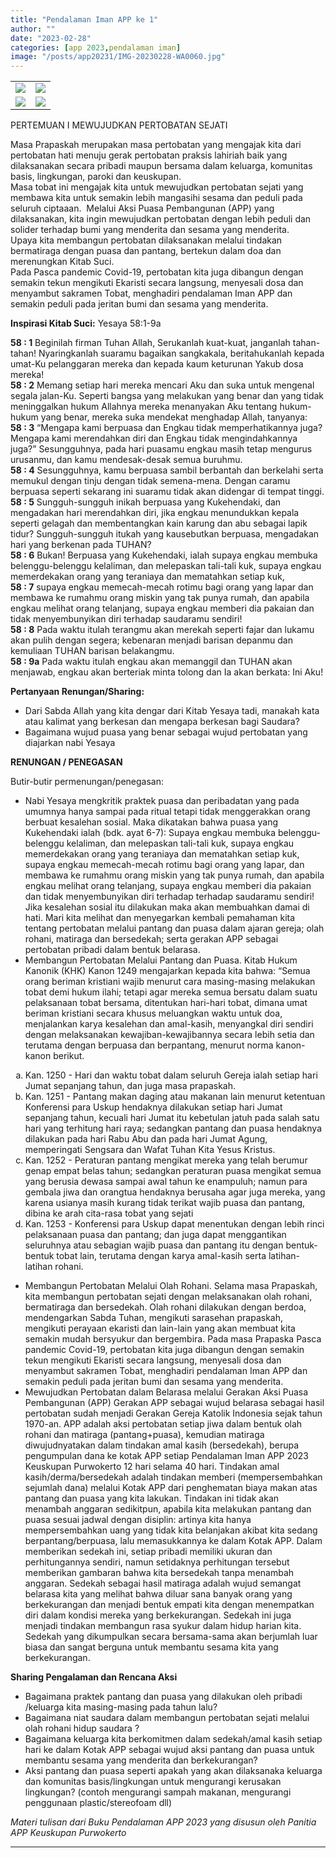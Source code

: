 ```yaml
---
title: "Pendalaman Iman APP ke 1"
author: ""
date: "2023-02-28"
categories: [app 2023,pendalaman iman]
image: "/posts/app20231/IMG-20230228-WA0060.jpg"
---
```


|                                              |                                              |
|------------------------------------|------------------------------------|
| ![](/posts/app20231/IMG-20230228-WA0028.jpg) | ![](/posts/app20231/IMG-20230228-WA0029.jpg) |
| ![](/posts/app20231/IMG-20230228-WA0030.jpg) | ![](/posts/app20231/IMG-20230228-WA0060.jpg) |

PERTEMUAN I MEWUJUDKAN PERTOBATAN SEJATI

Masa Prapaskah merupakan masa pertobatan yang mengajak kita dari pertobatan hati menuju gerak pertobatan praksis lahiriah baik yang dilaksanakan secara pribadi maupun bersama dalam keluarga, komunitas basis, lingkungan, paroki dan keuskupan.\
Masa tobat ini mengajak kita untuk mewujudkan pertobatan sejati yang membawa kita untuk semakin lebih mangasihi sesama dan peduli pada seluruh ciptaaan.  Melalui Aksi Puasa Pembangunan (APP) yang dilaksanakan, kita ingin mewujudkan pertobatan dengan lebih peduli dan solider terhadap bumi yang menderita dan sesama yang menderita.\
Upaya kita membangun pertobatan dilaksanakan melalui tindakan bermatiraga dengan puasa dan pantang, bertekun dalam doa dan merenungkan Kitab Suci.\
Pada Pasca pandemic Covid-19, pertobatan kita juga dibangun dengan semakin tekun mengikuti Ekaristi secara langsung, menyesali dosa dan menyambut sakramen Tobat, menghadiri pendalaman Iman APP dan semakin peduli pada jeritan bumi dan sesama yang menderita.

**Inspirasi Kitab Suci:** Yesaya 58:1-9a\

**58 : 1** Beginilah firman Tuhan Allah, Serukanlah kuat-kuat, janganlah tahan-tahan! Nyaringkanlah suaramu bagaikan sangkakala, beritahukanlah kepada umat-Ku pelanggaran mereka dan kepada kaum keturunan Yakub dosa mereka!\
**58 : 2** Memang setiap hari mereka mencari Aku dan suka untuk mengenal segala jalan-Ku. Seperti bangsa yang melakukan yang benar dan yang tidak meninggalkan hukum Allahnya mereka menanyakan Aku tentang hukum-hukum yang benar, mereka suka mendekat menghadap Allah, tanyanya:\
**58 : 3** "Mengapa kami berpuasa dan Engkau tidak memperhatikannya juga? Mengapa kami merendahkan diri dan Engkau tidak mengindahkannya juga?" Sesungguhnya, pada hari puasamu engkau masih tetap mengurus urusanmu, dan kamu mendesak-desak semua buruhmu.\
**58 : 4** Sesungguhnya, kamu berpuasa sambil berbantah dan berkelahi serta memukul dengan tinju dengan tidak semena-mena. Dengan caramu berpuasa seperti sekarang ini suaramu tidak akan didengar di tempat tinggi.\
**58 : 5** Sungguh-sungguh inikah berpuasa yang Kukehendaki, dan mengadakan hari merendahkan diri, jika engkau menundukkan kepala seperti gelagah dan membentangkan kain karung dan abu sebagai lapik tidur? Sungguh-sungguh itukah yang kausebutkan berpuasa, mengadakan hari yang berkenan pada TUHAN?\
**58 : 6** Bukan! Berpuasa yang Kukehendaki, ialah supaya engkau membuka belenggu-belenggu kelaliman, dan melepaskan tali-tali kuk, supaya engkau memerdekakan orang yang teraniaya dan mematahkan setiap kuk,\
**58 : 7** supaya engkau memecah-mecah rotimu bagi orang yang lapar dan membawa ke rumahmu orang miskin yang tak punya rumah, dan apabila engkau melihat orang telanjang, supaya engkau memberi dia pakaian dan tidak menyembunyikan diri terhadap saudaramu sendiri!\
**58 : 8** Pada waktu itulah terangmu akan merekah seperti fajar dan lukamu akan pulih dengan segera; kebenaran menjadi barisan depanmu dan kemuliaan TUHAN barisan belakangmu.\
**58 : 9a** Pada waktu itulah engkau akan memanggil dan TUHAN akan menjawab, engkau akan berteriak minta tolong dan Ia akan berkata: Ini Aku!\

**Pertanyaan Renungan/Sharing:**\

-   Dari Sabda Allah yang kita dengar dari Kitab Yesaya tadi, manakah kata atau kalimat yang berkesan dan mengapa berkesan bagi Saudara?
-   Bagaimana wujud puasa yang benar sebagai wujud pertobatan yang diajarkan nabi Yesaya

**RENUNGAN / PENEGASAN**\

Butir-butir permenungan/penegasan:

-   Nabi Yesaya mengkritik praktek puasa dan peribadatan yang pada umumnya hanya sampai pada ritual tetapi tidak menggerakkan orang berbuat kesalehan sosial. Maka dikatakan bahwa puasa yang Kukehendaki ialah (bdk. ayat 6-7): Supaya engkau membuka belenggu-belenggu kelaliman, dan melepaskan tali-tali kuk, supaya engkau memerdekakan orang yang teraniaya dan mematahkan setiap kuk, supaya engkau memecah-mecah rotimu bagi orang yang lapar, dan membawa ke rumahmu orang miskin yang tak punya rumah, dan apabila engkau melihat orang telanjang, supaya engkau memberi dia pakaian dan tidak menyembunyikan diri terhadap terhadap saudaramu sendiri! Jika kesalehan sosial itu dilakukan maka akan membuahkan damai di hati. Mari kita melihat dan menyegarkan kembali pemahaman kita tentang pertobatan melalui pantang dan puasa dalam ajaran gereja; olah rohani, matiraga dan bersedekah; serta gerakan APP sebagai pertobatan pribadi dalam bentuk belarasa.
-   Membangun Pertobatan Melalui Pantang dan Puasa. Kitab Hukum Kanonik (KHK) Kanon 1249 mengajarkan kepada kita bahwa: “Semua orang beriman kristiani wajib menurut cara masing-masing melakukan tobat demi hukum ilahi; tetapi agar mereka semua bersatu dalam suatu pelaksanaan tobat bersama, ditentukan hari-hari tobat, dimana umat beriman kristiani secara khusus meluangkan waktu untuk doa, menjalankan karya kesalehan dan amal-kasih, menyangkal diri sendiri dengan melaksanakan kewajiban-kewajibannya secara lebih setia dan terutama dengan berpuasa dan berpantang, menurut norma kanon-kanon berikut.

a)  Kan. 1250 - Hari dan waktu tobat dalam seluruh Gereja ialah setiap hari Jumat sepanjang tahun, dan juga masa prapaskah.
b)  Kan. 1251 - Pantang makan daging atau makanan lain menurut ketentuan Konferensi para Uskup hendaknya dilakukan setiap hari Jumat sepanjang tahun, kecuali hari Jumat itu kebetulan jatuh pada salah satu hari yang terhitung hari raya; sedangkan pantang dan puasa hendaknya dilakukan pada hari Rabu Abu dan pada hari Jumat Agung, memperingati Sengsara dan Wafat Tuhan Kita Yesus Kristus.
c)  Kan. 1252 - Peraturan pantang mengikat mereka yang telah berumur genap empat belas tahun; sedangkan peraturan puasa mengikat semua yang berusia dewasa sampai awal tahun ke enampuluh; namun para gembala jiwa dan orangtua hendaknya berusaha agar juga mereka, yang karena usianya masih kurang tidak terikat wajib puasa dan pantang, dibina ke arah cita-rasa tobat yang sejati
d)  Kan. 1253 - Konferensi para Uskup dapat menentukan dengan lebih rinci pelaksanaan puasa dan pantang; dan juga dapat menggantikan seluruhnya atau sebagian wajib puasa dan pantang itu dengan bentuk-bentuk tobat lain, terutama dengan karya amal-kasih serta latihan-latihan rohani.

-   Membangun Pertobatan Melalui Olah Rohani. Selama masa Prapaskah, kita membangun pertobatan sejati dengan melaksanakan olah rohani, bermatiraga dan bersedekah. Olah rohani dilakukan dengan berdoa, mendengarkan Sabda Tuhan, mengikuti sarasehan prapaskah, mengikuti perayaan ekaristi dan lain-lain yang akan membuat kita semakin mudah bersyukur dan bergembira. Pada masa Prapaska Pasca pandemic Covid-19, pertobatan kita juga dibangun dengan semakin tekun mengikuti Ekaristi secara langsung, menyesali dosa dan menyambut sakramen Tobat, menghadiri pendalaman Iman APP dan semakin peduli pada jeritan bumi dan sesama yang menderita.
-   Mewujudkan Pertobatan dalam Belarasa melalui Gerakan Aksi Puasa Pembangunan (APP) Gerakan APP sebagai wujud belarasa sebagai hasil pertobatan sudah menjadi Gerakan Gereja Katolik Indonesia sejak tahun 1970-an. APP adalah aksi pertobatan setiap jiwa dalam bentuk olah rohani dan matiraga (pantang+puasa), kemudian matiraga diwujudnyatakan dalam tindakan amal kasih (bersedekah), berupa pengumpulan dana ke kotak APP setiap Pendalaman Iman APP 2023 Keuskupan Purwokerto 12 hari selama 40 hari. Tindakan amal kasih/derma/bersedekah adalah tindakan memberi (mempersembahkan sejumlah dana) melalui Kotak APP dari penghematan biaya makan atas pantang dan puasa yang kita lakukan. Tindakan ini tidak akan menambah anggaran sedikitpun, apabila kita melakukan pantang dan puasa sesuai jadwal dengan disiplin: artinya kita hanya mempersembahkan uang yang tidak kita belanjakan akibat kita sedang berpantang/berpuasa, lalu memasukkannya ke dalam Kotak APP. Dalam memberikan sedekah ini, setiap pribadi memiliki ukuran dan perhitungannya sendiri, namun setidaknya perhitungan tersebut memberikan gambaran bahwa kita bersedekah tanpa menambah anggaran. Sedekah sebagai hasil matiraga adalah wujud semangat belarasa kita yang melihat bahwa diluar sana banyak orang yang berkekurangan dan menjadi bentuk empati kita dengan menempatkan diri dalam kondisi mereka yang berkekurangan. Sedekah ini juga menjadi tindakan membangun rasa syukur dalam hidup harian kita. Sedekah yang dikumpulkan secara bersama-sama akan berjumlah luar biasa dan sangat berguna untuk membantu sesama kita yang berkekurangan.\

**Sharing Pengalaman dan Rencana Aksi**

-   Bagaimana praktek pantang dan puasa yang dilakukan oleh pribadi /keluarga kita masing-masing pada tahun lalu?
-   Bagaimana niat saudara dalam membangun pertobatan sejati melalui olah rohani hidup saudara ?
-   Bagaimana keluarga kita berkomitmen dalam sedekah/amal kasih setiap hari ke dalam Kotak APP sebagai wujud aksi pantang dan puasa untuk membantu sesama yang menderita dan berkekurangan?
-   Aksi pantang dan puasa seperti apakah yang akan dilaksanaka keluarga dan komunitas basis/lingkungan untuk mengurangi kerusakan lingkungan? (contoh mengurangi sampah makanan, mengurangi penggunaan plastic/stereofoam dll)

*Materi tulisan dari Buku Pendalaman APP 2023 yang disusun oleh Panitia APP Keuskupan Purwokerto*

------------------------------------------------------------------------
